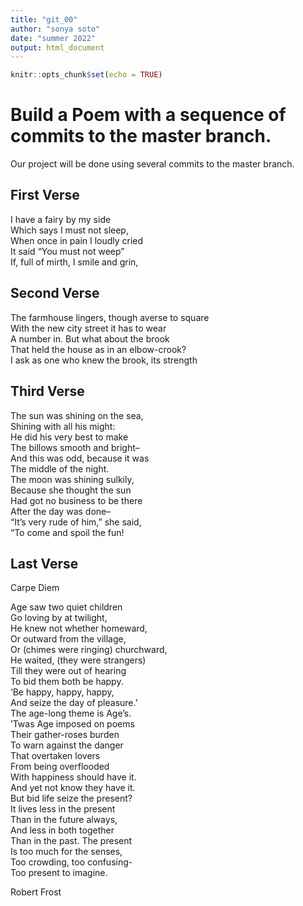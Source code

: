 ```yaml
---
title: "git_00"
author: "sonya soto"
date: "summer 2022"
output: html_document
---
```


```r
knitr::opts_chunk$set(echo = TRUE)
```
# Build a Poem with a sequence of commits to the master branch.
Our project will be done using several commits to the master branch.
<!-- Do not modify or change any text in "!--" bracketed areas such as this --- these are instructions to
you, if you change any of this the git program will notice it and compromise your git merging strategy !-->

## First Verse 
<!--Put the first five lines of a poem by Lewis Carrol in this section!-->
I have a fairy by my side  
Which says I must not sleep,  
When once in pain I loudly cried  
It said "You must not weep"  
If, full of mirth, I smile and grin,  

## Second Verse
<!--Put the first five lines of a poem by Robert Frost here!-->
The farmhouse lingers, though averse to square   
With the new city street it has to wear   
A number in. But what about the brook   
That held the house as in an elbow-crook?   
I ask as one who knew the brook, its strength   

## Third Verse
<!--Put the first two verses of The Walrus and the Carpenter here!-->
The sun was shining on the sea,   
Shining with all his might:    
He did his very best to make   
The billows smooth and bright--   
And this was odd, because it was           
The middle of the night.      
The moon was shining sulkily,       
Because she thought the sun        
Had got no business to be there       
After the day was done--       
"It's very rude of him," she said,       
"To come and spoil the fun!  

## Last Verse 
<!--Put a short poem of your choice 8-20 lines,here!-->
Carpe Diem  

Age saw two quiet children  
Go loving by at twilight,  
He knew not whether homeward,  
Or outward from the village,  
Or (chimes were ringing) churchward,  
He waited, (they were strangers)  
Till they were out of hearing  
To bid them both be happy.  
‘Be happy, happy, happy,  
And seize the day of pleasure.’  
The age-long theme is Age’s.  
‘Twas Age imposed on poems  
Their gather-roses burden  
To warn against the danger  
That overtaken lovers  
From being overflooded  
With happiness should have it.  
And yet not know they have it.  
But bid life seize the present?  
It lives less in the present  
Than in the future always,  
And less in both together  
Than in the past. The present  
Is too much for the senses,  
Too crowding, too confusing-  
Too present to imagine.  

Robert Frost  